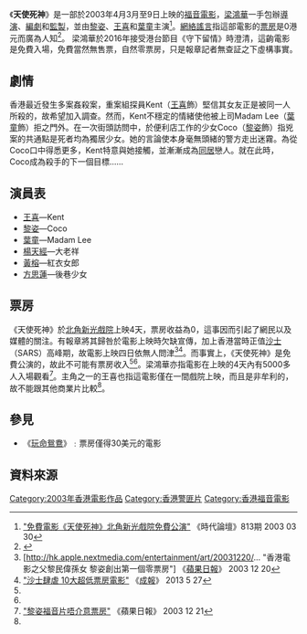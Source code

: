{{NoteTA
|G1=Movie
}}

{{Infobox film
| name           = 天使死神
| original_name  = ''{{lang|en|The Dark Side of My Mind}}''
| image          = 天使死神 2003.jpg
| image_size     = 
| caption        = 電影海報
| director       = [[梁鴻華|梁鴻華]]
| producer       = 梁鴻華
| producer_2     = 
| writer         = 
| screenplay     = 梁鴻華
| story          = 
| based on       =
| rate           = {{HK}}：I
| starring       = [[黎姿|黎姿]]<br>[[王喜|王喜]]<br>[[葉童|葉童]]
| music          = 麥振鴻
| cinematography = 黃家輝
| editing        = 李嘉榮<br>吳宏雄
| studio         =  
| distributor    = 
| released       = {{film date|2003|04|03|香港}}
| runtime        = 105分鐘
| country        = {{香港電影產地}}
| language       = 粵語
| budget         = 
| gross          = 
}}

《'''天使死神'''》是一部於2003年4月3月至9日上映的[[福音電影|福音電影]]，[[梁鴻華|梁鴻華]]一手包辦[[導演|導演]]、[[編劇|編劇]]和[[監製|監製]]，並由[[黎姿|黎姿]]、[[王喜|王喜]]和[[葉童|葉童]]主演<ref name="christiantimes">[http://christiantimes.org.hk/Common/Reader/News/ShowNews.jsp?Nid=18196&Pid=2&Version=813&Cid=86&Charset=big5_hkscs "免費電影《天使死神》北角新光戲院免費公演"] {{Wayback|url=http://christiantimes.org.hk/Common/Reader/News/ShowNews.jsp?Nid=18196&Pid=2&Version=813&Cid=86&Charset=big5_hkscs |date=20191129081903 }} 《時代論壇》813期 2003 03 30</ref>。[[網絡謠言|網絡謠言]]指這部電影的[[票房|票房]]是0港元而廣為人知<ref name="hkflash">{{Cite web |url=http://www.hkflash.com/diary/read.asp?id=xavier168&aid=17781975 |title="香港電影票房最低的10部電影" |access-date=2015-03-22 |archive-date=2019-08-14 |archive-url=https://web.archive.org/web/20190814104929/http://www.hkflash.com/diary/read.asp?id=xavier168&aid=17781975 |dead-url=no }}</ref>。
梁鴻華於2016年接受港台節目《守下留情》時澄清，這齣電影是免費入場，免費當然無售票，自然零票房，只是報章記者無查証之下虛構事實。

==劇情==
香港最近發生多案姦殺案，重案組探員Kent（[[王喜|王喜]]飾）堅信其女友正是被同一人所殺的，故希望加入調查。然而，Kent不穩定的情緒使他被上司Madam Lee（[[葉童|葉童]]飾）拒之門外。在一次街頭訪問中，於便利店工作的少女Coco（[[黎姿|黎姿]]飾）指兇案的共通點是死者均為獨居少女。她的言論使本身毫無頭緒的警方走出迷霧。為從Coco口中得悉更多，Kent特意與她接觸，並漸漸成為[[同居|同居]]戀人。就在此時，Coco成為殺手的下一個目標……

==演員表==
*[[王喜|王喜]]—Kent
*[[黎姿|黎姿]]—Coco
*[[葉童|葉童]]—Madam Lee
*[[楊天經|楊天經]]—大老祥
*[[黃榕|黃榕]]—紅衣女郎
*[[方思蓮|方思蓮]]—後巷少女

==票房==
《天使死神》於[[北角|北角]][[新光戲院|新光戲院]]上映4天，票房收益為0，這事因而引起了網民以及媒體的關注。有報章將其歸咎於電影上映時欠缺宣傳，加上香港當時正值[[嚴重急性呼吸系統綜合症|沙士]]（SARS）高峰期，故電影上映四日依無人問津<ref name="apple">[http://hk.apple.nextmedia.com/entertainment/art/20031220/... "香港電影之父黎民偉孫女 黎姿創出第一個零票房"] {{Wayback|url=http://hk.apple.nextmedia.com/entertainment/art/20031220/... |date=20160929035429 }} 《[[蘋果日報|蘋果日報]]》 2003 12 20</ref><ref name="singpao">[http://www.singpao.com/xw/gat/201305/t20130527_437290.html "沙士肆虐 10大超低票房電影"] {{Wayback|url=http://www.singpao.com/xw/gat/201305/t20130527_437290.html |date=20150402124329 }} 《[[成報|成報]]》 2013 5 27</ref>。而事實上，《天使死神》是免費公演的，故此不可能有票房收入<ref name="christiantimes"/><ref name="singpao"/>。梁鴻華亦指電影在上映的4天內有5000多人入場觀看<ref>[http://hk.apple.nextmedia.com/entertainment/art/20031221/3740651 "黎姿福音片唔介意票房"] {{Wayback|url=http://hk.apple.nextmedia.com/entertainment/art/20031221/3740651 |date=20160304134018 }} 《蘋果日報》 2003 12 21</ref>。主角之一的王喜也指這電影僅在一間戲院上映，而且是非牟利的，故不能跟其他商業片比較<ref name="apple"/>。

==參見==
*《[[玩命鴛鴦|玩命鴛鴦]]》﹕票房僅得30美元的電影

==資料來源==
{{reflist}}

[[Category:2003年香港電影作品|Category:2003年香港電影作品]]
[[Category:香港警匪片|Category:香港警匪片]]
[[Category:香港福音電影|Category:香港福音電影]]